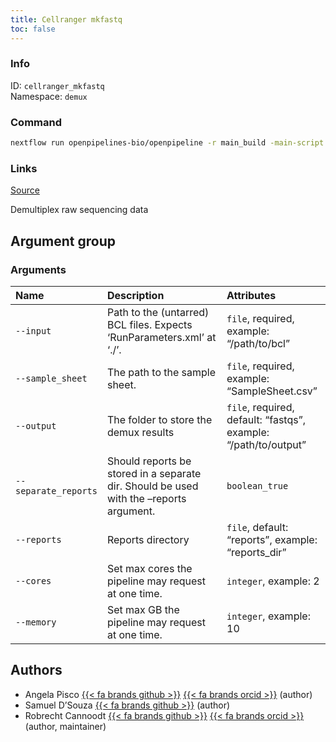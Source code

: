```yaml
---
title: Cellranger mkfastq
toc: false
---
```


::: {.column-margin}

### Info

ID: `cellranger_mkfastq`  
Namespace: `demux`

### Command

```bash
nextflow run openpipelines-bio/openpipeline -r main_build -main-script target/nextflow/demux/cellranger_mkfastq/main.nf --help
```

### Links
[Source](https://github.com/openpipelines-bio/openpipeline/blob/main/src/demux/cellranger_mkfastq){.btn-action .btn-sm .btn-info .btn role="button"}
:::

Demultiplex raw sequencing data

## Argument group

### Arguments



:::{.column-body-outset}
|Name                 |Description                                                                             |Attributes                                                      |
|:--------------------|:---------------------------------------------------------------------------------------|:---------------------------------------------------------------|
|`--input`            |Path to the (untarred) BCL files. Expects 'RunParameters.xml' at './'.                  |`file`, required, example: "/path/to/bcl"                       |
|`--sample_sheet`     |The path to the sample sheet.                                                           |`file`, required, example: "SampleSheet.csv"                    |
|`--output`           |The folder to store the demux results                                                   |`file`, required, default: "fastqs", example: "/path/to/output" |
|`--separate_reports` |Should reports be stored in a separate dir. Should be used with the --reports argument. |`boolean_true`                                                  |
|`--reports`          |Reports directory                                                                       |`file`, default: "reports", example: "reports_dir"              |
|`--cores`            |Set max cores the pipeline may request at one time.                                     |`integer`, example: 2                                           |
|`--memory`           |Set max GB the pipeline may request at one time.                                        |`integer`, example: 10                                          |
:::

## Authors

 * Angela Pisco [{{< fa brands github >}}](https://github.com/aopisco) [{{< fa brands orcid >}}](https://orcid.org/0000-0003-0142-2355) (author)
 * Samuel D'Souza [{{< fa brands github >}}](https://github.com/srdsam) (author)
 * Robrecht Cannoodt [{{< fa brands github >}}](https://github.com/rcannood) [{{< fa brands orcid >}}](https://orcid.org/0000-0003-3641-729X) (author, maintainer)
